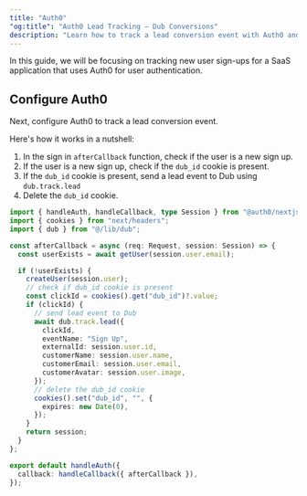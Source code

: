 ```yaml
---
title: "Auth0"
"og:title": "Auth0 Lead Tracking – Dub Conversions"
description: "Learn how to track a lead conversion event with Auth0 and the Dub SDK"
---
```



<LeadsIntro />

In this guide, we will be focusing on tracking new user sign-ups for a SaaS application that uses Auth0 for user authentication.

<LeadsPrerequisites />

## Configure Auth0

Next, configure Auth0 to track a lead conversion event.

Here's how it works in a nutshell:

1. In the sign in `afterCallback` function, check if the user is a new sign up.
2. If the user is a new sign up, check if the `dub_id` cookie is present.
3. If the `dub_id` cookie is present, send a lead event to Dub using `dub.track.lead`
4. Delete the `dub_id` cookie.

```typescript app/api/auth/[auth0]/route.js
import { handleAuth, handleCallback, type Session } from "@auth0/nextjs-auth0";
import { cookies } from "next/headers";
import { dub } from "@/lib/dub";

const afterCallback = async (req: Request, session: Session) => {
  const userExists = await getUser(session.user.email);

  if (!userExists) {
    createUser(session.user);
    // check if dub_id cookie is present
    const clickId = cookies().get("dub_id")?.value;
    if (clickId) {
      // send lead event to Dub
      await dub.track.lead({
        clickId,
        eventName: "Sign Up",
        externalId: session.user.id,
        customerName: session.user.name,
        customerEmail: session.user.email,
        customerAvatar: session.user.image,
      });
      // delete the dub_id cookie
      cookies().set("dub_id", "", {
        expires: new Date(0),
      });
    }
    return session;
  }
};

export default handleAuth({
  callback: handleCallback({ afterCallback }),
});
```

<LeadsAttributes />

<LeadsOutro />
